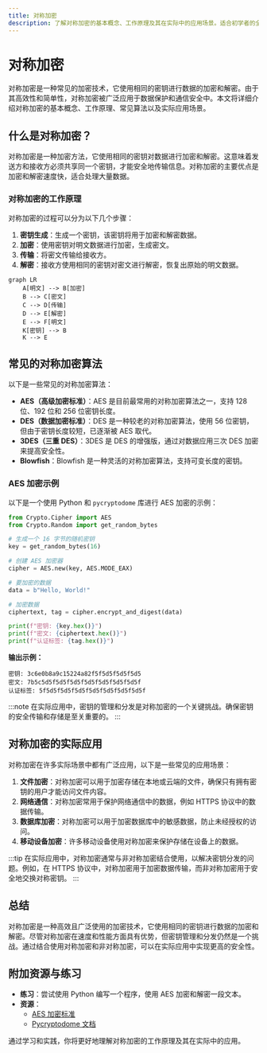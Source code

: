 ```yaml
---
title: 对称加密
description: 了解对称加密的基本概念、工作原理及其在实际中的应用场景。适合初学者的全面指南。
---
```


# 对称加密

对称加密是一种常见的加密技术，它使用相同的密钥进行数据的加密和解密。由于其高效性和简单性，对称加密被广泛应用于数据保护和通信安全中。本文将详细介绍对称加密的基本概念、工作原理、常见算法以及实际应用场景。

## 什么是对称加密？

对称加密是一种加密方法，它使用相同的密钥对数据进行加密和解密。这意味着发送方和接收方必须共享同一个密钥，才能安全地传输信息。对称加密的主要优点是加密和解密速度快，适合处理大量数据。

### 对称加密的工作原理

对称加密的过程可以分为以下几个步骤：

1. **密钥生成**：生成一个密钥，该密钥将用于加密和解密数据。
2. **加密**：使用密钥对明文数据进行加密，生成密文。
3. **传输**：将密文传输给接收方。
4. **解密**：接收方使用相同的密钥对密文进行解密，恢复出原始的明文数据。

```mermaid
graph LR
    A[明文] --> B[加密]
    B --> C[密文]
    C --> D[传输]
    D --> E[解密]
    E --> F[明文]
    K[密钥] --> B
    K --> E
```

## 常见的对称加密算法

以下是一些常见的对称加密算法：

- **AES（高级加密标准）**：AES 是目前最常用的对称加密算法之一，支持 128 位、192 位和 256 位密钥长度。
- **DES（数据加密标准）**：DES 是一种较老的对称加密算法，使用 56 位密钥，但由于密钥长度较短，已逐渐被 AES 取代。
- **3DES（三重 DES）**：3DES 是 DES 的增强版，通过对数据应用三次 DES 加密来提高安全性。
- **Blowfish**：Blowfish 是一种灵活的对称加密算法，支持可变长度的密钥。

### AES 加密示例

以下是一个使用 Python 和 `pycryptodome` 库进行 AES 加密的示例：

```python
from Crypto.Cipher import AES
from Crypto.Random import get_random_bytes

# 生成一个 16 字节的随机密钥
key = get_random_bytes(16)

# 创建 AES 加密器
cipher = AES.new(key, AES.MODE_EAX)

# 要加密的数据
data = b"Hello, World!"

# 加密数据
ciphertext, tag = cipher.encrypt_and_digest(data)

print(f"密钥: {key.hex()}")
print(f"密文: {ciphertext.hex()}")
print(f"认证标签: {tag.hex()}")
```

**输出示例：**

```
密钥: 3c6e0b8a9c15224a82f5f5d5f5d5f5d5
密文: 7b5c5d5f5d5f5d5f5d5f5d5f5d5f5d5f
认证标签: 5f5d5f5d5f5d5f5d5f5d5f5d5f5d5f
```

:::note
在实际应用中，密钥的管理和分发是对称加密的一个关键挑战。确保密钥的安全传输和存储是至关重要的。
:::

## 对称加密的实际应用

对称加密在许多实际场景中都有广泛应用，以下是一些常见的应用场景：

1. **文件加密**：对称加密可以用于加密存储在本地或云端的文件，确保只有拥有密钥的用户才能访问文件内容。
2. **网络通信**：对称加密常用于保护网络通信中的数据，例如 HTTPS 协议中的数据传输。
3. **数据库加密**：对称加密可以用于加密数据库中的敏感数据，防止未经授权的访问。
4. **移动设备加密**：许多移动设备使用对称加密来保护存储在设备上的数据。

:::tip
在实际应用中，对称加密通常与非对称加密结合使用，以解决密钥分发的问题。例如，在 HTTPS 协议中，对称加密用于加密数据传输，而非对称加密用于安全地交换对称密钥。
:::

## 总结

对称加密是一种高效且广泛使用的加密技术，它使用相同的密钥进行数据的加密和解密。尽管对称加密在速度和性能方面具有优势，但密钥管理和分发仍然是一个挑战。通过结合使用对称加密和非对称加密，可以在实际应用中实现更高的安全性。

## 附加资源与练习

- **练习**：尝试使用 Python 编写一个程序，使用 AES 加密和解密一段文本。
- **资源**：
  - [AES 加密标准](https://en.wikipedia.org/wiki/Advanced_Encryption_Standard)
  - [Pycryptodome 文档](https://pycryptodome.readthedocs.io/)

通过学习和实践，你将更好地理解对称加密的工作原理及其在实际中的应用。